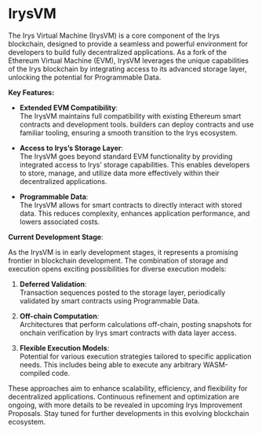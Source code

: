 # IrysVM

The Irys Virtual Machine (IrysVM) is a core component of the Irys blockchain, designed to provide a seamless and powerful environment for developers to build fully decentralized applications. As a fork of the Ethereum Virtual Machine (EVM), IrysVM leverages the unique capabilities of the Irys blockchain by integrating access to its advanced storage layer, unlocking the potential for Programmable Data.

**Key Features:**

- **Extended EVM Compatibility**:<br/>
  The IrysVM maintains full compatibility with existing Ethereum smart contracts and development tools. builders can deploy contracts and use familiar tooling, ensuring a smooth transition to the Irys ecosystem.

- **Access to Irys’s Storage Layer**:<br/>
  The IrysVM goes beyond standard EVM functionality by providing integrated access to Irys’ storage capabilities. This enables developers to store, manage, and utilize data more effectively within their decentralized applications.

- **Programmable Data**:<br/>
  The IrysVM allows for smart contracts to directly interact with stored data. This reduces complexity, enhances application performance, and lowers associated costs.

**Current Development Stage**:

As the IrysVM is in early development stages, it represents a promising frontier in blockchain development. The combination of storage and execution opens exciting possibilities for diverse execution models:

1. **Deferred Validation**:<br/>
   Transaction sequences posted to the storage layer, periodically validated by smart contracts using Programmable Data.

2. **Off-chain Computation**:<br/>
   Architectures that perform calculations off-chain, posting snapshots for onchain verification by Irys smart contracts with data layer access.

3. **Flexible Execution Models**:<br/>
   Potential for various execution strategies tailored to specific application needs. This includes being able to execute any arbitrary WASM-compiled code.

These approaches aim to enhance scalability, efficiency, and flexibility for decentralized applications. Continuous refinement and optimization are ongoing, with more details to be revealed in upcoming Irys Improvement Proposals. Stay tuned for further developments in this evolving blockchain ecosystem.
